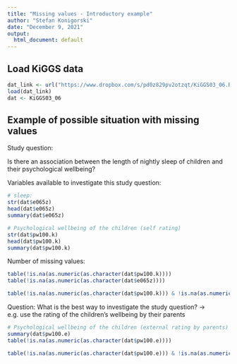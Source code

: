 ```yaml
---
title: "Missing values - Introductory example"
author: "Stefan Konigorski"
date: "December 9, 2021"
output:
  html_document: default
---
```


## Load KiGGS data

```r
dat_link <- url("https://www.dropbox.com/s/pd0z829pv2otzqt/KiGGS03_06.RData?dl=1")
load(dat_link)
dat <- KiGGS03_06
```

## Example of possible situation with missing values

Study question: 

Is there an association between the length of nightly sleep of children and their psychological wellbeing?

Variables available to investigate this study question:

```r
# sleep:
str(dat$e065z)
head(dat$e065z)
summary(dat$e065z)

# Psychological wellbeing of the children (self rating)
str(dat$pw100.k)
head(dat$pw100.k)
summary(dat$pw100.k)
```

Number of missing values:

```r
table(!is.na(as.numeric(as.character(dat$pw100.k))))
table(!is.na(as.numeric(as.character(dat$e065z))))

table(!is.na(as.numeric(as.character(dat$pw100.k))) & !is.na(as.numeric(as.character(dat$e065z))))
```

Question: What is the best way to investigate the study question?
-> e.g. use the rating of the children's wellbeing by their parents

```r
# Psychological wellbeing of the children (external rating by parents)
summary(dat$pw100.e)
table(!is.na(as.numeric(as.character(dat$pw100.e))))

table(!is.na(as.numeric(as.character(dat$pw100.e))) & !is.na(as.numeric(as.character(dat$e065z))))
```

